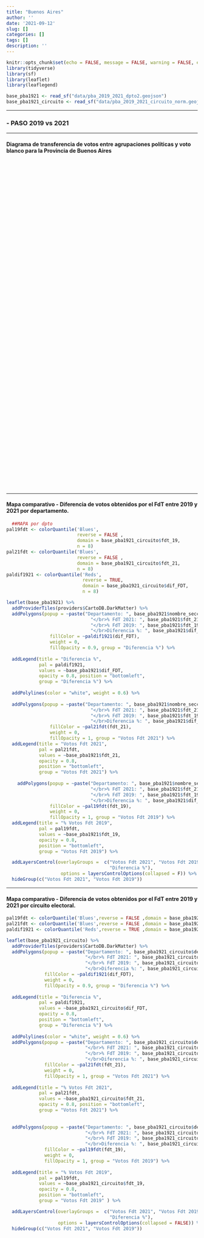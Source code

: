 ```yaml
---
title: "Buenos Aires"
author: ''
date: '2021-09-12'
slug: []
categories: []
tags: []
description: ''
---
```



```r

knitr::opts_chunk$set(echo = FALSE, message = FALSE, warning = FALSE, error = FALSE)
library(tidyverse)
library(sf)
library(leaflet)
library(leaflegend)

base_pba1921 <- read_sf("data/pba_2019_2021_dpto2.geojson")
base_pba1921_circuito <- read_sf("data/pba_2019_2021_circuito_norm.geojson")

```

----------

### -  PASO 2019 vs 2021

----------

#### **Diagrama de transferencia de votos entre agrupaciones políticas y voto blanco para la Provincia de Buenos Aires**

```{=html }
<div class="flourish-embed flourish-sankey" data-src="visualisation/7254661"style = "height: 860px; width: 1050px;"><script src="https://public.flourish.studio/resources/embed.js"></script></div>
```


---------

#### **Mapa comparativo - Diferencia de votos obtenidos por el FdT entre 2019 y 2021 por departamento**.

```r
  ##MAPA por dpto
pal19fdt <- colorQuantile('Blues',
                          reverse = FALSE ,
                          domain = base_pba1921_circuito$fdt_19, 
                          n = 8)
pal21fdt <- colorQuantile('Blues',
                          reverse = FALSE ,
                          domain = base_pba1921_circuito$fdt_21, 
                          n = 8)
paldif1921 <- colorQuantile('Reds',
                            reverse = TRUE,
                            domain = base_pba1921_circuito$dif_FDT, 
                            n = 8)

leaflet(base_pba1921) %>%
  addProviderTiles(providers$CartoDB.DarkMatter) %>%
  addPolygons(popup = ~paste("Departamento: ", base_pba1921$nombre_seccion,
                               "</br>% FdT 2021: ", base_pba1921$fdt_21,
                               "</br>% FdT 2019: ", base_pba1921$fdt_19,
                               "</br>Diferencia %: ", base_pba1921$dif_FDT),
                fillColor = ~paldif1921(dif_FDT),
                weight = 0,
                fillOpacity = 0.9, group = "Diferencia %") %>%
  
  addLegend(title = "Diferencia %",  
            pal = paldif1921, 
            values = ~base_pba1921$dif_FDT,
            opacity = 0.8, position = "bottomleft",
            group = "Diferencia %") %>%
  
  addPolylines(color = "white", weight = 0.6) %>% 
  
  addPolygons(popup = ~paste("Departamento: ", base_pba1921$nombre_seccion,
                               "</br>% FdT 2021: ", base_pba1921$fdt_21,
                               "</br>% FdT 2019: ", base_pba1921$fdt_19,
                               "</br>Diferencia %: ", base_pba1921$dif_FDT),
                fillColor = ~pal21fdt(fdt_21),
                weight = 0,
                fillOpacity = 1, group = "Votos Fdt 2021") %>% 
  addLegend(title = "Votos Fdt 2021", 
            pal = pal21fdt, 
            values = ~base_pba1921$fdt_21,
            opacity = 0.8,
            position = "bottomleft",
            group = "Votos Fdt 2021") %>%
  
    addPolygons(popup = ~paste("Departamento: ", base_pba1921$nombre_seccion,
                               "</br>% FdT 2021: ", base_pba1921$fdt_21,
                               "</br>% FdT 2019: ", base_pba1921$fdt_19,
                               "</br>Diferencia %: ", base_pba1921$dif_FDT),
                fillColor = ~pal19fdt(fdt_19),
                weight = 0,
                fillOpacity = 1, group = "Votos Fdt 2019") %>%
  addLegend(title = "% Votos Fdt 2019", 
            pal = pal19fdt, 
            values = ~base_pba1921$fdt_19,
            opacity = 0.8,
            position = "bottomleft", 
            group = "Votos Fdt 2019") %>% 

  addLayersControl(overlayGroups =  c("Votos Fdt 2021", "Votos Fdt 2019",
                                      "Diferencia %"),
                    options = layersControlOptions(collapsed = F)) %>% 
  hideGroup(c("Votos Fdt 2021", "Votos Fdt 2019"))
```


---------

#### **Mapa comparativo - Diferencia de votos obtenidos por el FdT entre 2019 y 2021 por circuito electoral**.


```r


pal19fdt <- colorQuantile('Blues',reverse = FALSE ,domain = base_pba1921_circuito$fdt_19, n = 8)
pal21fdt <- colorQuantile('Blues',reverse = FALSE ,domain = base_pba1921_circuito$fdt_21, n = 8)
paldif1921 <- colorQuantile('Reds',reverse = TRUE ,domain = base_pba1921_circuito$dif_FDT, n = 8)

leaflet(base_pba1921_circuito) %>%
  addProviderTiles(providers$CartoDB.DarkMatter) %>%
  addPolygons(popup = ~paste("Departamento: ", base_pba1921_circuito$departamen,
                             "</br>% FdT 2021: ", base_pba1921_circuito$fdt_21,
                             "</br>% FdT 2019: ", base_pba1921_circuito$fdt_19,
                             "</br>Diferencia %: ", base_pba1921_circuito$dif_FDT),
              fillColor = ~paldif1921(dif_FDT),
              weight = 0,
              fillOpacity = 0.9, group = "Diferencia %") %>%
  
  addLegend(title = "Diferencia %",  
            pal = paldif1921, 
            values = ~base_pba1921_circuito$dif_FDT,
            opacity = 0.8, 
            position = "bottomleft", 
            group = "Diferencia %") %>% 
  
  addPolylines(color = "white", weight = 0.6) %>%
  addPolygons(popup = ~paste("Departamento: ", base_pba1921_circuito$departamen,
                             "</br>% FdT 2021: ", base_pba1921_circuito$fdt_21,
                             "</br>% FdT 2019: ", base_pba1921_circuito$fdt_19,
                             "</br>Diferencia %: ", base_pba1921_circuito$dif_FDT),
              fillColor = ~pal21fdt(fdt_21),
              weight = 0,
              fillOpacity = 1, group = "Votos Fdt 2021") %>%
  
  addLegend(title = "% Votos Fdt 2021", 
            pal = pal21fdt, 
            values = ~base_pba1921_circuito$fdt_21,
            opacity = 0.8, position = "bottomleft", 
            group = "Votos Fdt 2021") %>% 
  
  
  addPolygons(popup = ~paste("Departamento: ", base_pba1921_circuito$departamen,
                             "</br>% FdT 2021: ", base_pba1921_circuito$fdt_21,
                             "</br>% FdT 2019: ", base_pba1921_circuito$fdt_19,
                             "</br>Diferencia %: ", base_pba1921_circuito$dif_FDT),
              fillColor = ~pal19fdt(fdt_19),
              weight = 0,
              fillOpacity = 1, group = "Votos Fdt 2019") %>%
  
  addLegend(title = "% Votos Fdt 2019",  
            pal = pal19fdt, 
            values = ~base_pba1921_circuito$fdt_19,
            opacity = 0.8, 
            position = "bottomleft", 
            group = "Votos Fdt 2019" ) %>% 

  addLayersControl(overlayGroups =  c("Votos Fdt 2021", "Votos Fdt 2019",
                                      "Diferencia %"),
                   options = layersControlOptions(collapsed = FALSE)) %>% 
  hideGroup(c("Votos Fdt 2021", "Votos Fdt 2019"))

```

